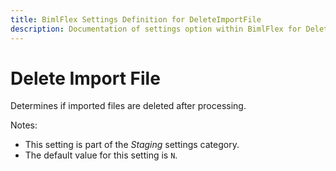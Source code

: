 ---
title: BimlFlex Settings Definition for DeleteImportFile
description: Documentation of settings option within BimlFlex for DeleteImportFile
---
<head>
  <meta name="varigenceProduct" content="BimlFlex"></meta>
  <meta name="varigenceArticleType" content="Reference"></meta>
</head>


# Delete Import File

Determines if imported files are deleted after processing.

Notes:

* This setting is part of the *Staging* settings category.
* The default value for this setting is `N`.
